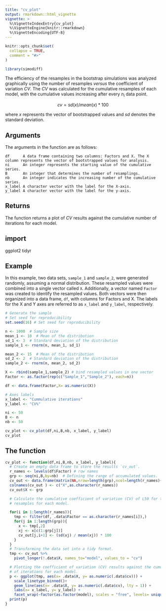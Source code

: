 ```yaml
---
title: "cv_plot"
output: rmarkdown::html_vignette
vignette: >
  %\VignetteIndexEntry{cv_plot}
  %\VignetteEngine{knitr::rmarkdown}
  %\VignetteEncoding{UTF-8}
---
```


```r
knitr::opts_chunk$set(
  collapse = TRUE,
  comment = "#>"
)
```

```r
library(simodiff)
```

The efficiency of the resamples in the bootstrap simulations was analyzed graphically using the number of resamples *versus* the coefficient of variation *CV*. The *CV* was calculated for the cumulative resamples of each model, with the cumulative values increasing after every $n_{i}$ data point.

$$cv = sd(x)/mean(x)*100$$

where *x* represents the vector of bootstrapped values and *sd* denotes the standard deviation.

## Arguments

The arguments in the function are as follows:

    df      A data frame containing two columns: Factors and X. The X column represents the vector of bootstrapped values for analysis.
    ni      An integer represents the starting value of the cumulative series.
    B       An integer that determines the number of resamplings.
    nb      An integer indicates the increasing number of the cumulative series.
    x_label A character vector with the label for the X-axis.
    y_label A character vector with the label for the y-axis.

## Returns

The function returns a plot of *CV* results against the cumulative number of iterations for each model.

## import

ggplot2 tidyr

## Example

In this example, two data sets, `sample_1` and `sample_2`, were generated randomly, assuming a normal distribution. These resampled values were combined into a single vector called `X`. Additionally, a vector named `Factor` was created to identify the resampled values. Both vectors were then organized into a data frame, `df`, with columns for Factors and X. The labels for the X and Y axes are referred to as `x_label` and `y_label`, respectively.


```r
# Generate the sample
# Set seed for reproducibility
set.seed(16) # Set seed for reproducibility

n <- 1000  # Sample size
mean_1 <- 10  # Mean of the distribution
sd_1 <- 3  # Standard deviation of the distribution
sample_1 <- rnorm(n, mean_1, sd_1)

mean_2 <- 15  # Mean of the distribution
sd_2 <- 2  # Standard deviation of the distribution
sample_2 <- rnorm(n, mean_2, sd_2)

X <- rbind(sample_1,sample_2) # bind resampled values in one vector
Factor <- as.factor(rep(c("Sample_1","Sample_2"), each=n))

df <- data.frame(Factor,X= as.numeric(X))

# Axes labels
x_label <- "Cummulative iterations"
y_label <- "CV%"

ni <- 50
B <- n
nb <- 50

cv_plot <- cv_plot(df,ni,B,nb, x_label, y_label)
cv_plot 

```

## The function

```r
cv_plot <- function(df,ni,B,nb, x_label, y_label){
  # Create an empty data frame to store the results `cv_out`.
  r_names <- levels(df$Factor) # row names
  grp <- seq(ni,B,by=nb)  # Defining the range of accumulated values.
  cv_out <- data.frame(matrix(NA,nrow=length(grp),ncol=length(r_names)+1))
  colnames(cv_out ) <- c("X",as.character(r_names))
  cv_out$X <- grp

  # Calculate the cumulative coefficient of variation (CV) of L50 for the B
  # resamples for each model.

  for(i in 1:length(r_names)){
    tmp <- filter(df, .data$Factor == as.character(r_names[i]),)
    for(j in 1:length(grp)){
      x <- tmp[,2]
      xj <- x[c(1:grp[j])]
      cv_out[j,i+1] <- (sd(xj) / mean(xj)) * 100
    }
  }
  # Transforming the data set into a tidy format.
  tmp <- cv_out %>%
    pivot_longer(!.data$X, names_to="model", values_to = "cv")

  # Plotting the coefficient of variation (CV) results against the cumulative number
  # of iterations for each model.
  p <- ggplot(tmp, aes(x= .data$X, y= as.numeric(.data$cv))) +
    scale_linetype_binned()+
    geom_line(aes(x= .data$X, y= as.numeric(.data$cv), lty = 1)) +
    labs(x= x_label, y= y_label) +
    facet_wrap(~factor(as.factor(model), scales = "free", levels= unique(model)))
  print(p)
}
```



